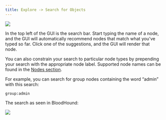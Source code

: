 ---
title: Explore -> Search for Objects
---

<Frame>
  <img src="/hc/images/image-2-1.png"/>
</Frame>

In the top left of the GUI is the search bar. Start typing the name of a node, and the GUI will automatically recommend nodes that match what you’ve typed so far. Click one of the suggestions, and the GUI will render that node.

You can also constrain your search to particular node types by prepending your search with the appropriate node label. Supported node names can be found in the [Nodes section](/hc/en-us/sections/Nodes).

For example, you can search for group nodes containing the word “admin” with this search:
```
group:admin
```
The search as seen in BloodHound:

<Frame>
  <img src="/hc/images/image1-27.png"/>
</Frame>
